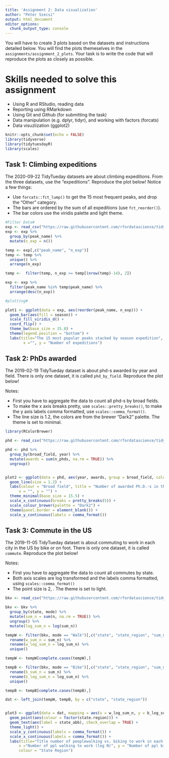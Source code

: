 ```yaml
---
title: 'Assignment 2: Data visualization'
author: "Peter Szecsi"
output: html_document
editor_options: 
  chunk_output_type: console
---
```


You will have to create 3 plots based on the datasets and instructions detailed below. You will find the plots themeselves in the `assignments/assignment_2_plots`. Your task is to write the code that will reproduce the plots as closely as possible.

# Skills needed to solve this assignment

-   Using R and RStudio, reading data
-   Reporting using RMarkdown
-   Using Git and Github (for submitting the task)
-   Data manipulation (e.g. dplyr, tidyr), and working with factors (forcats)
-   Data visuzlization (ggplot2)

```r
knitr::opts_chunk$set(echo = FALSE)
library(tidyverse)
library(tidytuesdayR)
library(scales)
```

## Task 1: Climbing expeditions

The 2020-09-22 TidyTueday datasets are about climbing expeditions. From the three datasets, use the "expeditions". Reproduce the plot below! Notice a few things:

-   Use `forcats::fct_lump()` to get the 15 most frequent peaks, and drop the "Other" category.
-   The bars are ordered by the sum of all expeditions (use `fct_reorder()`).
-   The bar colors use the viridis palette and light theme.

```r
#Filter Data#
exp <- read_csv("https://raw.githubusercontent.com/rfordatascience/tidytuesday/master/data/2020/2020-09-22/expeditions.csv")
exp <- exp %>%
  group_by(peak_name) %>%
  mutate(n_exp = n())

temp <- exp[,c("peak_name", "n_exp")]
temp <- temp %>%
  unique() %>%
  arrange(n_exp)

temp <-  filter(temp, n_exp >= temp[(nrow(temp)-14), 2])

exp <- exp %>%
  filter(peak_name %in% temp$peak_name) %>%
  arrange(desc(n_exp))

#plotting#

plot1 <- ggplot(data = exp, aes(reorder(peak_name, n_exp))) +
  geom_bar(aes(fill = season)) +
  scale_fill_viridis_d() +
  coord_flip() +
  theme_bw(base_size = 15.8) +
  theme(legend.position = "bottom") +
  labs(title="The 15 most popular peaks stacked by season expedition",
        x ="", y = "Number of expeditions")
```

## Task 2: PhDs awarded

The 2019-02-19 TidyTueday dataset is about phd-s awarded by year and field. There is only one dataset, it is called `phd_by_field`. Reproduce the plot below!

Notes:

-   First you have to aggregate the data to count all phd-s by broad fields.
-   To make the x axis breaks pretty, use `scales::pretty_breaks()`, to make the y axis labels comma formatted, use `scales::comma_format()`.
-   The line size is 1.2, the colors are from the brewer "Dark2" palette. The theme is set to minimal.

```r
library(RColorBrewer)

phd <- read_csv("https://raw.githubusercontent.com/rfordatascience/tidytuesday/master/data/2019/2019-02-19/phd_by_field.csv")

phd <- phd %>%
  group_by(broad_field, year) %>%
  mutate(awards = sum(n_phds, na.rm = TRUE)) %>%
  ungroup()


plot2 <- ggplot(data = phd, aes(year, awards, group = broad_field, colour = broad_field)) +
  geom_line(size = 1.2) +
  labs(colour = "Broad field", title = "Number of awarded Ph.D.-s in the US by year",
      x = "", y = "") +
  theme_minimal(base_size = 15.5) +
  scale_x_continuous(breaks = pretty_breaks(5)) +
  scale_colour_brewer(palette = "Dark2") +
  theme(panel.border = element_blank()) +
  scale_y_continuous(labels = comma_format())
```

## Task 3: Commute in the US

The 2019-11-05 TidyTueday dataset is about commuting to work in each city in the US by bike or on foot. There is only one dataset, it is called `commute`. Reproduce the plot below!

Notes:

-   First you have to aggregate the data to count all commutes by state.
-   Both axis scales are log transformed and the labels comma formatted, using `scales::comma_format()`
-   The point size is 2, . The theme is set to light.

```r
bkv <- read_csv("https://raw.githubusercontent.com/rfordatascience/tidytuesday/master/data/2019/2019-11-05/commute.csv")

bkv <- bkv %>%
  group_by(state, mode) %>%
  mutate(sum_n = sum(n, na.rm = TRUE)) %>%
  ungroup() %>%
  mutate(log_sum_n = log(sum_n))

tempW <- filter(bkv, mode == "Walk")[,c("state", "state_region", "sum_n", "log_sum_n", "state_abb")] %>%
  rename(w_sum_n = sum_n) %>%
  rename(w_log_sum_n = log_sum_n) %>%
  unique()

tempW <- tempW[complete.cases(tempW),]

tempB <- filter(bkv, mode == "Bike")[,c("state", "state_region", "sum_n", "log_sum_n")] %>%
  rename(b_sum_n = sum_n) %>%
  rename(b_log_sum_n = log_sum_n) %>%
  unique()

tempB <- tempB[complete.cases(tempB),]

dat <- left_join(tempW, tempB, by = c("state", "state_region"))


plot3 <- ggplot(data = dat, mapping = aes(x = w_log_sum_n, y = b_log_sum_n)) +
  geom_point(aes(colour = factor(state.region))) +
  geom_text(aes(label = state_abb), check_overlap = TRUE) +
  theme_light() +
  scale_y_continuous(labels = comma_format()) +
  scale_x_continuous(labels = comma_format()) +
  labs(title="Title number of peoplewalking vs. biking to work in each USA state",
      x ="Number of ppl walking to work (log N)", y = "Number of ppl biking to work (log N)",
      colour = "State Region")


```
